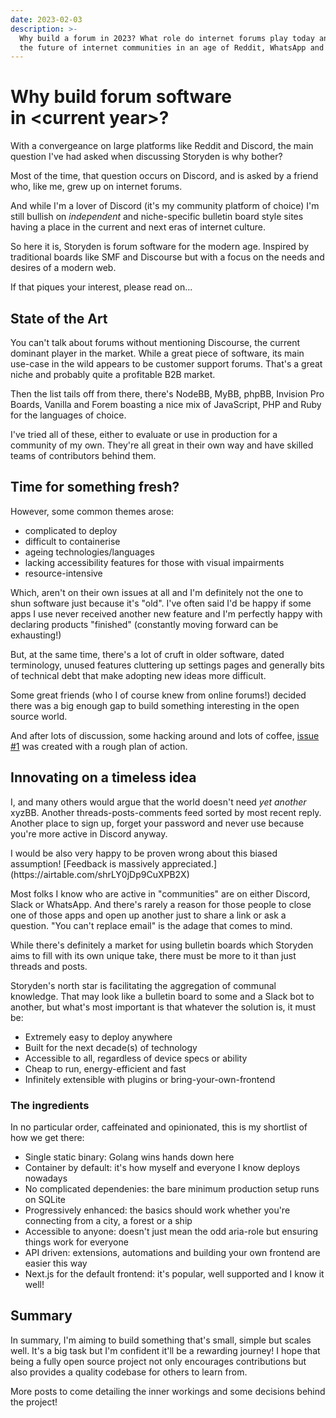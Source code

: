 ```yaml
---
date: 2023-02-03
description: >-
  Why build a forum in 2023? What role do internet forums play today and what's
  the future of internet communities in an age of Reddit, WhatsApp and Mastodon?
---
```



# Why build forum software in&nbsp;&lt;current&nbsp;year&gt;?

With a convergeance on large platforms like Reddit and Discord, the main question I've had asked when discussing Storyden is why bother?

Most of the time, that question occurs on Discord, and is asked by a friend who, like me, grew up on internet forums.

And while I'm a lover of Discord (it's my community platform of choice) I'm still bullish on _independent_ and niche-specific bulletin board style sites having a place in the current and next eras of internet culture.

So here it is, Storyden is forum software for the modern age. Inspired by traditional boards like SMF and Discourse but with a focus on the needs and desires of a modern web.

If that piques your interest, please read on...

## State of the Art

You can't talk about forums without mentioning Discourse, the current dominant player in the market. While a great piece of software, its main use-case in the wild appears to be customer support forums. That's a great niche and probably quite a profitable B2B market.

Then the list tails off from there, there's NodeBB, MyBB, phpBB, Invision Pro Boards, Vanilla and Forem boasting a nice mix of JavaScript, PHP and Ruby for the languages of choice.

I've tried all of these, either to evaluate or use in production for a community of my own. They're all great in their own way and have skilled teams of contributors behind them.

## Time for something fresh?

However, some common themes arose:

- complicated to deploy
- difficult to containerise
- ageing technologies/languages
- lacking accessibility features for those with visual impairments
- resource-intensive

Which, aren't on their own issues at all and I'm definitely not the one to shun software just because it's "old". I've often said I'd be happy if some apps I use never received another new feature and I'm perfectly happy with declaring products "finished" (constantly moving forward can be exhausting!)

But, at the same time, there's a lot of cruft in older software, dated terminology, unused features cluttering up settings pages and generally bits of technical debt that make adopting new ideas more difficult.

Some great friends (who I of course knew from online forums!) decided there was a big enough gap to build something interesting in the open source world.

And after lots of discussion, some hacking around and lots of coffee, [issue #1](https://github.com/Southclaws/storyden/issues/1) was created with a rough plan of action.

## Innovating on a timeless idea

I, and many others would argue that the world doesn't need _yet another_ xyzBB. Another threads-posts-comments feed sorted by most recent reply. Another place to sign up, forget your password and never use because you're more active in Discord anyway.

<Callout type="info" emoji="ℹ️">
  I would be also very happy to be proven wrong about this biased assumption!
  [Feedback is massively appreciated.](https://airtable.com/shrLY0jDp9CuXPB2X)
</Callout>

Most folks I know who are active in "communities" are on either Discord, Slack or WhatsApp. And there's rarely a reason for those people to close one of those apps and open up another just to share a link or ask a question. "You can't replace email" is the adage that comes to mind.

While there's definitely a market for using bulletin boards which Storyden aims to fill with its own unique take, there must be more to it than just threads and posts.

Storyden's north star is facilitating the aggregation of communal knowledge. That may look like a bulletin board to some and a Slack bot to another, but what's most important is that whatever the solution is, it must be:

- Extremely easy to deploy anywhere
- Built for the next decade(s) of technology
- Accessible to all, regardless of device specs or ability
- Cheap to run, energy-efficient and fast
- Infinitely extensible with plugins or bring-your-own-frontend

### The ingredients

In no particular order, caffeinated and opinionated, this is my shortlist of how we get there:

- Single static binary: Golang wins hands down here
- Container by default: it's how myself and everyone I know deploys nowadays
- No complicated dependenies: the bare minimum production setup runs on SQLite
- Progressively enhanced: the basics should work whether you're connecting from a city, a forest or a ship
- Accessible to anyone: doesn't just mean the odd aria-role but ensuring things work for everyone
- API driven: extensions, automations and building your own frontend are easier this way
- Next.js for the default frontend: it's popular, well supported and I know it well!

## Summary

In summary, I'm aiming to build something that's small, simple but scales well. It's a big task but I'm confident it'll be a rewarding journey! I hope that being a fully open source project not only encourages contributions but also provides a quality codebase for others to learn from.

More posts to come detailing the inner workings and some decisions behind the project!

